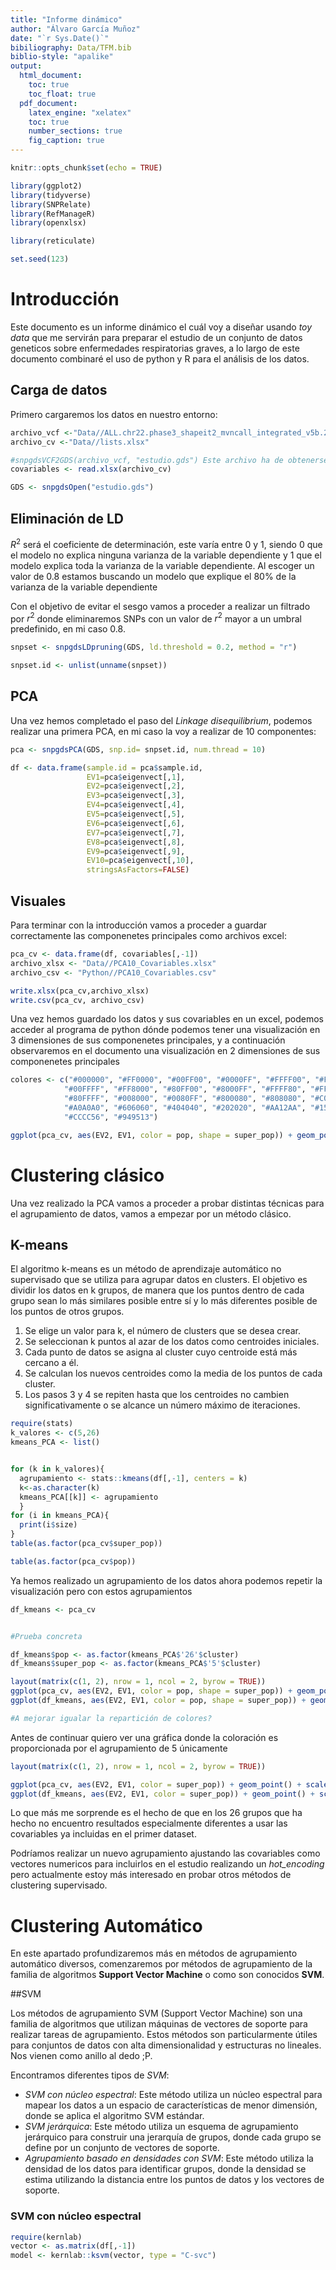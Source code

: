 ---
title: "Informe dinámico"
author: "Álvaro García Muñoz"
date: "`r Sys.Date()`"
bibiliography: Data/TFM.bib
biblio-style: "apalike"
output:
  html_document:
    toc: true
    toc_float: true
  pdf_document:
    latex_engine: "xelatex"
    toc: true
    number_sections: true
    fig_caption: true
---

```{r setup, include=FALSE}
knitr::opts_chunk$set(echo = TRUE)
```

```{r librerias, include =FALSE}
library(ggplot2)
library(tidyverse)
library(SNPRelate)
library(RefManageR)
library(openxlsx)

library(reticulate)

set.seed(123)
```

# Introducción

Este documento es un informe dinámico el cuál voy a diseñar usando _toy data_ que me servirán para preparar el estudio de un conjunto de datos geneticos sobre enfermedades respiratorias graves, a lo largo de este documento combinaré el uso de python y R para el análisis de los datos. 

## Carga de datos

Primero cargaremos los datos en nuestro entorno:

```{r Carga de datos}
archivo_vcf <-"Data//ALL.chr22.phase3_shapeit2_mvncall_integrated_v5b.20130502.genotypes.vcf"
archivo_cv <-"Data//lists.xlsx"

#snpgdsVCF2GDS(archivo_vcf, "estudio.gds") Este archivo ha de obtenerse antes del informe
covariables <- read.xlsx(archivo_cv)

GDS <- snpgdsOpen("estudio.gds")
```
## Eliminación de LD

$R^2$ será el coeficiente de determinación, este varía entre $0$ y $1$, siendo $0$ que el modelo no explica ninguna varianza de la variable dependiente y $1$ que el modelo explica toda la varianza de la variable dependiente. Al escoger un valor de $0.8$ estamos buscando un modelo que explique el $80\%$ de la varianza de la variable dependiente

Con el objetivo de evitar el sesgo vamos a proceder a realizar un filtrado por $r^2$ donde eliminaremos SNPs con un valor de $r^2$ mayor a un umbral predefinido, en mi caso $0.8$. 



```{r Eliminación LD}
snpset <- snpgdsLDpruning(GDS, ld.threshold = 0.2, method = "r")

snpset.id <- unlist(unname(snpset)) 
```

## PCA

Una vez hemos completado el paso del _Linkage  disequilibrium_, podemos realizar una primera PCA, en mi caso la voy a realizar de $10$ componentes:

```{r PCA}
pca <- snpgdsPCA(GDS, snp.id= snpset.id, num.thread = 10)

df <- data.frame(sample.id = pca$sample.id,
                 EV1=pca$eigenvect[,1],
                 EV2=pca$eigenvect[,2],
                 EV3=pca$eigenvect[,3],
                 EV4=pca$eigenvect[,4],
                 EV5=pca$eigenvect[,5],
                 EV6=pca$eigenvect[,6],
                 EV7=pca$eigenvect[,7],
                 EV8=pca$eigenvect[,8],
                 EV9=pca$eigenvect[,9],
                 EV10=pca$eigenvect[,10],
                 stringsAsFactors=FALSE)
```
## Visuales

Para terminar con la introducción vamos a proceder a guardar correctamente las componenetes principales como archivos excel:

```{r Mixing y Excel}
pca_cv <- data.frame(df, covariables[,-1])
archivo_xlsx <- "Data//PCA10_Covariables.xlsx"
archivo_csv <- "Python//PCA10_Covariables.csv"

write.xlsx(pca_cv,archivo_xlsx)
write.csv(pca_cv, archivo_csv)
```

Una vez hemos guardado los datos y sus covariables en un excel, podemos acceder al programa de python dónde podemos tener una visualización en 3 dimensiones de sus componenetes principales, y a continuación observaremos en el documento una visualización en 2 dimensiones de sus componenetes principales

```{r Plot 2D}
colores <- c("#000000", "#FF0000", "#00FF00", "#0000FF", "#FFFF00", "#FF00FF",
            "#00FFFF", "#FF8000", "#80FF00", "#8000FF", "#FFFF80", "#FF80FF",
            "#80FFFF", "#008000", "#0080FF", "#800080", "#808080", "#C0C0C0",
            "#A0A0A0", "#606060", "#404040", "#202020", "#AA12AA", "#158752", 
            "#CCCC56", "#949513")

ggplot(pca_cv, aes(EV2, EV1, color = pop, shape = super_pop)) + geom_point() + scale_color_manual(values=colores) + theme_light()
```


# Clustering clásico

Una vez realizado la PCA vamos a proceder a probar distintas técnicas para el agrupamiento de datos, vamos a empezar por un método clásico.

## K-means

El algoritmo k-means es un método de aprendizaje automático no supervisado que se utiliza para agrupar datos en clusters. El objetivo es dividir los datos en k grupos, de manera que los puntos dentro de cada grupo sean lo más similares posible entre sí y lo más diferentes posible de los puntos de otros grupos.

 1. Se elige un valor para k, el número de clusters que se desea crear.
 2. Se seleccionan k puntos al azar de los datos como centroides iniciales.
 3. Cada punto de datos se asigna al cluster cuyo centroide está más cercano a él.
 4. Se calculan los nuevos centroides como la media de los puntos de cada cluster.
 5. Los pasos 3 y 4 se repiten hasta que los centroides no cambien significativamente o se alcance un número máximo de iteraciones.


```{r kmeans}
require(stats)
k_valores <- c(5,26)
kmeans_PCA <- list()


for (k in k_valores){
  agrupamiento <- stats::kmeans(df[,-1], centers = k)
  k<-as.character(k)
  kmeans_PCA[[k]] <- agrupamiento 
  }
for (i in kmeans_PCA){
  print(i$size)
}
table(as.factor(pca_cv$super_pop))

table(as.factor(pca_cv$pop))

```

Ya hemos realizado un agrupamiento de los datos ahora podemos repetir la visualización pero con estos agrupamientos


```{r Plot kmeans}
df_kmeans <- pca_cv


#Prueba concreta

df_kmeans$pop <- as.factor(kmeans_PCA$'26'$cluster)
df_kmeans$super_pop <- as.factor(kmeans_PCA$'5'$cluster)

layout(matrix(c(1, 2), nrow = 1, ncol = 2, byrow = TRUE))
ggplot(pca_cv, aes(EV2, EV1, color = pop, shape = super_pop)) + geom_point() + scale_color_manual(values=colores) + theme_light()
ggplot(df_kmeans, aes(EV2, EV1, color = pop, shape = super_pop)) + geom_point() + scale_color_manual(values=colores) + theme_light()

#A mejorar igualar la repartición de colores?
```

Antes de continuar quiero ver una gráfica donde la coloración es proporcionada por el agrupamiento de 5 únicamente

```{r}
layout(matrix(c(1, 2), nrow = 1, ncol = 2, byrow = TRUE))

ggplot(pca_cv, aes(EV2, EV1, color = super_pop)) + geom_point() + scale_color_manual(values=colores) + theme_light()
ggplot(df_kmeans, aes(EV2, EV1, color = super_pop)) + geom_point() + scale_color_manual(values=colores) + theme_light()
```


Lo que más me sorprende es el hecho de que en los 26 grupos que ha hecho no encuentro resultados especialmente diferentes a usar las covariables ya incluidas en el primer dataset.

Podríamos realizar un nuevo agrupamiento ajustando las covariables como vectores numericos para incluirlos en el estudio realizando un _hot_encoding_ pero actualmente estoy más interesado en probar otros métodos de clustering supervisado.


# Clustering Automático

En este apartado profundizaremos más en métodos de agrupamiento automático diversos, comenzaremos por métodos de agrupamiento de la familia de algoritmos **Support Vector Machine** o como son conocidos **SVM**.

##SVM

Los métodos de agrupamiento SVM (Support Vector Machine) son una familia de algoritmos que utilizan máquinas de vectores de soporte para realizar tareas de agrupamiento. Estos métodos son particularmente útiles para conjuntos de datos con alta dimensionalidad y estructuras no lineales. Nos vienen como anillo al dedo ;P.

Encontramos diferentes tipos de *SVM*:

- *SVM con núcleo espectral*: Este método utiliza un núcleo espectral para mapear los datos a un espacio de características de menor dimensión, donde se aplica el algoritmo SVM estándar.
- *SVM jerárquica*: Este método utiliza un esquema de agrupamiento jerárquico para construir una jerarquía de grupos, donde cada grupo se define por un conjunto de vectores de soporte.
- *Agrupamiento basado en densidades con SVM*: Este método utiliza la densidad de los datos para identificar grupos, donde la densidad se estima utilizando la distancia entre los puntos de datos y los vectores de soporte.


### SVM con núcleo espectral

```{r Agrupamiento SVM con núcleo espectral}
require(kernlab)
vector <- as.matrix(df[,-1])
model <- kernlab::ksvm(vector, type = "C-svc")
```







